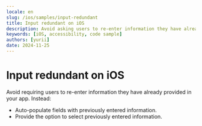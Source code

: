 ```yaml
---
locale: en
slug: /ios/samples/input-redundant
title: Input redundant on iOS
description: Avoid asking users to re-enter information they have already provided in the same session.
keywords: [iOS, accessibility, code sample]
authors: [yurii]
date: 2024-11-25
---
```


# Input redundant on iOS

Avoid requiring users to re-enter information they have already provided in your app. Instead:

- Auto-populate fields with previously entered information.
- Provide the option to select previously entered information.

<CodeSample id="input-redundant" platform="ios" locale="en"/>
